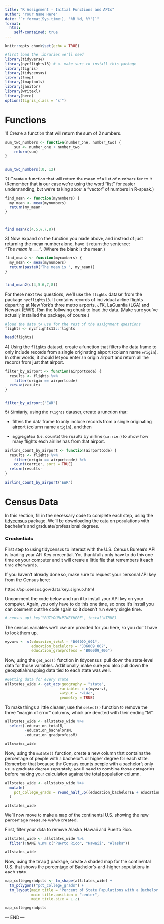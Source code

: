```yaml
---
title: "R Assignment - Initial Functions and APIs"
author: "Your Name Here"
date: "`r format(Sys.time(), '%B %d, %Y')`"
format:
  html:
    self-contained: true
---
```


```r
knitr::opts_chunk$set(echo = TRUE)

#first load the libraries we'll need
library(tidyverse)
library(nycflights13) # <- make sure to install this package 
library(tigris)
library(tidycensus)
library(tmap)
library(tmaptools)
library(janitor)
library(writexl)
library(here)
options(tigris_class = "sf")

```

# Functions

1\) Create a function that will return the sum of 2 numbers.

```r


sum_two_numbers <- function(number_one, number_two) {
    sum <- number_one + number_two
    return(sum)
}


sum_two_numbers(10, 12)

```

2\) Create a function that will return the mean of a list of numbers fed to it. (Remember that in our case we're using the word "list" for easier understanding, but we're talking about a "vector" of numbers in R-speak.)\

```r

find_mean <- function(mynumbers) {
  my_mean <- mean(mynumbers)
  return(my_mean)
}



find_mean(c(4,5,6,7,8))


```

3\) Now, expand on the function you made above, and instead of just returning the mean number alone, have it return the sentence:\
*"The mean is \_\_\_"*. (Where the blank is the mean.)

```r

find_mean2 <- function(mynumbers) {
  my_mean <- mean(mynumbers)
  return(paste0("The mean is ", my_mean))
}


find_mean2(c(4,5,6,7,8))

```

For these next two questions, we'll use the `flights` dataset from the package `nycflights13`. It contains records of individual airline flights departing at New York's three metro airports, JFK, LaGuardia (LGA) and Newark (EWR). Run the following chunk to load the data. (Make sure you've actually installed the package, of course.)

```r
#load the data to use for the rest of the assignment questions
flights <- nycflights13::flights

head(flights)
```

4\) Using the `flights` dataset, create a function that filters the data frame to only include records from a single originating airport (column name `origin`). In other words, it should let you enter an origin airport and return all the records from just that airport.

```r


filter_by_airport <- function(airportcode) {
  results <- flights %>% 
    filter(origin == airportcode)
  return(results)
}


filter_by_airport("EWR")


```

5\) Similarly, using the `flights` dataset, create a function that:

-   filters the data frame to only include records from a single originating airport (column name `origin`), and then

-   aggregates (i.e. counts) the results by airline (`carrier`) to show how many flights each airline has from that airport.

```r

airline_count_by_airport <- function(airportcode) {
  results <- flights %>% 
    filter(origin == airportcode) %>% 
    count(carrier, sort = TRUE)
  return(results)
}

airline_count_by_airport("EWR")


```

# Census Data

In this section, fill in the necessary code to complete each step, using the [tidycensus](https://walker-data.com/tidycensus/index.html) package. We'll be downloading the data on populations with bachelor's and graduate/professional degrees.

### Credentials

First step to using tidycensus to interact with the U.S. Census Bureau's API is loading your API Key credential. You thankfully only have to do this one time on your computer and it will create a little file that remembers it each time afterwards.

If you haven't already done so, make sure to request your personal API key from the Census here:

https://api.census.gov/data/key_signup.html

Uncomment the code below and run it to install your API key on your computer. Again, you only have to do this one time, so once it's install you can comment out the code again so it doesn't run every single time.

```r

# census_api_key("PUTYOURAPIKEYHERE", install=TRUE)


```

The census variables we'll use are provided for you here, so you don't have to look them up.

```r
myvars <- c(education_total = "B06009_001",
            education_bachelors = "B06009_005",
            education_gradprofess = "B06009_006")
```

Now, using the `get_acs()` function in tidycensus, pull down the state-level data for those variables. Additionally, make sure you also pull down the geospatial/mapping data tied to each state was well.

```r
#Getting data for every state
allstates_wide <- get_acs(geography = "state",
                         variables = c(myvars),
                         output = "wide",
                         geometry = TRUE)

```

To make things a little cleaner, use the `select()` function to remove the three "margin of error" columns, which are denoted with their ending "M".

```r

allstates_wide <- allstates_wide %>% 
  select(-education_totalM,
         -education_bachelorsM,
         -education_gradprofessM)

allstates_wide

```

Now, using the `mutate()` function, create a new column that contains the percentage of people with a bachelor's or higher degree for each state. Remember that because the Census counts people with a bachelor's only vs. a graduate degree separately, you'll need to combine those categories before making your calculation against the total population column.

```r
allstates_wide <- allstates_wide %>%
  mutate(
    pct_college_grads = round_half_up((education_bachelorsE + education_gradprofessE) / education_totalE * 100, 2)
  )

allstates_wide
```

We'll now move to make a map of the continental U.S. showing the new percentage measure we've created.

First, filter your data to remove Alaska, Hawaii and Puerto Rico.

```r
allstates_wide <- allstates_wide %>% 
  filter(!NAME %in% c("Puerto Rico", "Hawaii", "Alaska"))

allstates_wide
```

Now, using the tmap() package, create a shaded map for the continental U.S. that shows the percentage of Bachelor's-and-higher populations in each state.

```r

map_collegegradpcts <- tm_shape(allstates_wide) +
  tm_polygons("pct_college_grads") +
  tm_layout(main.title = "Percent of State Populations with a Bachelor's or Higher",
            main.title.position = "center",
            main.title.size = 1.2) 

map_collegegradpcts

```

\-- END ---
